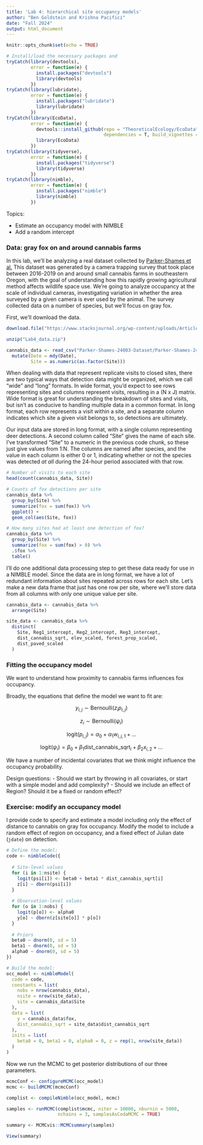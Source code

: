 ```yaml
---
title: 'Lab 4: hierarchical site occupancy models'
author: "Ben Goldstein and Krishna Pacifici"
date: "Fall 2024"
output: html_document
---
```


```r

knitr::opts_chunk$set(echo = TRUE)

# Install/load the necessary packages and 
tryCatch(library(devtools), 
         error = function(e) {
           install.packages("devtools")
           library(devtools)
         })
tryCatch(library(lubridate), 
         error = function(e) {
           install.packages("lubridate")
           library(lubridate)
         })
tryCatch(library(EcoData), 
         error = function(e) {
           devtools::install_github(repo = "TheoreticalEcology/EcoData", 
                                    dependencies = T, build_vignettes = T)
           library(EcoData)
         })
tryCatch(library(tidyverse), 
         error = function(e) {
           install.packages("tidyverse")
           library(tidyverse)
         })
tryCatch(library(nimble), 
         error = function(e) {
           install.packages("nimble")
           library(nimble)
         })
```


Topics:

 - Estimate an occupancy model with NIMBLE
 - Add a random intercept

### Data: gray fox on and around cannabis farms

In this lab, we'll be analyzing a real dataset collected by [Parker-Shames et al.](https://doi.org/10.60102/stacks-24003) This dataset was generated by a camera trapping survey that took place between 2016-2019 on and around small cannabis farms in southeastern Oregon, with the goal of understanding how this rapidly growing agricultural method affects wildlife space use. We're going to analyze occupancy at the scale of individual cameras, investigating variation in whether the area surveyed by a given camera is ever used by the animal. The survey collected data on a number of species, but we'll focus on gray fox.

First, we'll download the data.

```r
download.file("https://www.stacksjournal.org/wp-content/uploads/Articles/Parker-Shames-24003/Parker-Shames-24003-Dataset.zip", destfile = "Lab4_data.zip")

unzip("Lab4_data.zip")

cannabis_data <- read_csv("Parker-Shames-24003-Dataset/Parker-Shames-24003-Data.csv") %>% 
  mutate(Date = mdy(Date),
         Site = as.numeric(as.factor(Site)))

```

When dealing with data that represent replicate visits to closed sites, there are two typical ways that detection data might be organized, which we call "wide" and "long" formats. In wide format, you'd expect to see rows representing sites and columns represent visits, resulting in a (N x J) matrix. Wide format is great for understanding the breakdown of sites and visits, but isn't as conducive to handling multiple data in a common format. In long format, each row represents a visit within a site, and a separate column indicates which site a given visit belongs to, so detections are ultimately.

Our input data are stored in long format, with a single column representing deer detections. A second column called "Site" gives the name of each site. I've transformed "Site" to a numeric in the previous code chunk, so these just give values from 1:N. The columns are named after species, and the value in each column is either 0 or 1, indicating whether or not the species was detected *at all* during the 24-hour period associated with that row.

```r
# Number of visits to each site
head(count(cannabis_data, Site))

# Counts of fox detections per site
cannabis_data %>% 
  group_by(Site) %>% 
  summarize(fox = sum(fox)) %>% 
  ggplot() + 
  geom_col(aes(Site, fox))

# How many sites had at least one detection of fox?
cannabis_data %>% 
  group_by(Site) %>% 
  summarize(fox = sum(fox) > 0) %>% 
  .$fox %>% 
  table()
```


I'll do one additional data processing step to get these data ready for use in a NIMBLE model. Since the data are in long format, we have a lot of redundant information about sites repeated across rows for each site. Let's make a new data frame that just has one row per site, where we'll store data from all columns with only one unique value per site. 

```r
cannabis_data <- cannabis_data %>% 
  arrange(Site)

site_data <- cannabis_data %>% 
  distinct(
    Site, Reg1_intercept, Reg2_intercept, Reg3_intercept,
    dist_cannabis_sqrt, elev_scaled, forest_prop_scaled, 
    dist_paved_scaled
  )

```

### Fitting the occupancy model 

We want to understand how proximity to cannabis farms influences fox occupancy.

Broadly, the equations that define the model we want to fit are:

$$y_{i,j} \sim \text{Bernoulli}(z_i p_{i,j})$$

$$z_i \sim \text{Bernoulli}(\psi_i)$$

$$\text{logit}(p_{i,j}) = \alpha_0 + \alpha_1 w_{i,j,1} + ...$$

$$\text{logit}(\psi_{i}) = \beta_0 + \beta_1 \text{dist_cannabis_sqrt}_i + \beta_2x_{i,2} + ...$$

We have a number of incidental covariates that we think might influence the occupancy probability.

Design questions:
 - Should we start by throwing in all covariates, or start with a simple model and add complexity?
 - Should we include an effect of Region? Should it be a fixed or random effect?


### Exercise: modify an occupancy model 

I provide code to specify and estimate a model including only the effect of distance to cannabis on gray fox occupancy. Modify the model to include a random effect of region on occupancy, and a fixed effect of Julian date (`jdate`) on detection.

```r

# Define the model:
code <- nimbleCode({
  
  # Site-level values
  for (i in 1:nsite) {
    logit(psi[i]) <- beta0 + beta1 * dist_cannabis_sqrt[i]
    z[i] ~ dbern(psi[i])
  }
  
  # Observation-level values
  for (o in 1:nobs) {
    logit(p[o]) <- alpha0
    y[o] ~ dbern(z[site[o]] * p[o])
  }
  
  # Priors
  beta0 ~ dnorm(0, sd = 5)
  beta1 ~ dnorm(0, sd = 5)
  alpha0 ~ dnorm(0, sd = 5)
})

# Build the model:
occ_model <- nimbleModel(
  code = code,
  constants = list(
    nobs = nrow(cannabis_data), 
    nsite = nrow(site_data),
    site = cannabis_data$Site
  ), 
  data = list(
    y = cannabis_data$fox,
    dist_cannabis_sqrt = site_data$dist_cannabis_sqrt
  ),
  inits = list(
    beta0 = 0, beta1 = 0, alpha0 = 0, z = rep(1, nrow(site_data))
  )
)

```

Now we run the MCMC to get posterior distributions of our three parameters.

```r
mcmcConf <- configureMCMC(occ_model)
mcmc <- buildMCMC(mcmcConf)

complist <- compileNimble(occ_model, mcmc)

samples <- runMCMC(complist$mcmc, niter = 10000, nburnin = 5000,
                   nchains = 3, samplesAsCodaMCMC = TRUE)

summary <- MCMCvis::MCMCsummary(samples)

View(summary)
```


